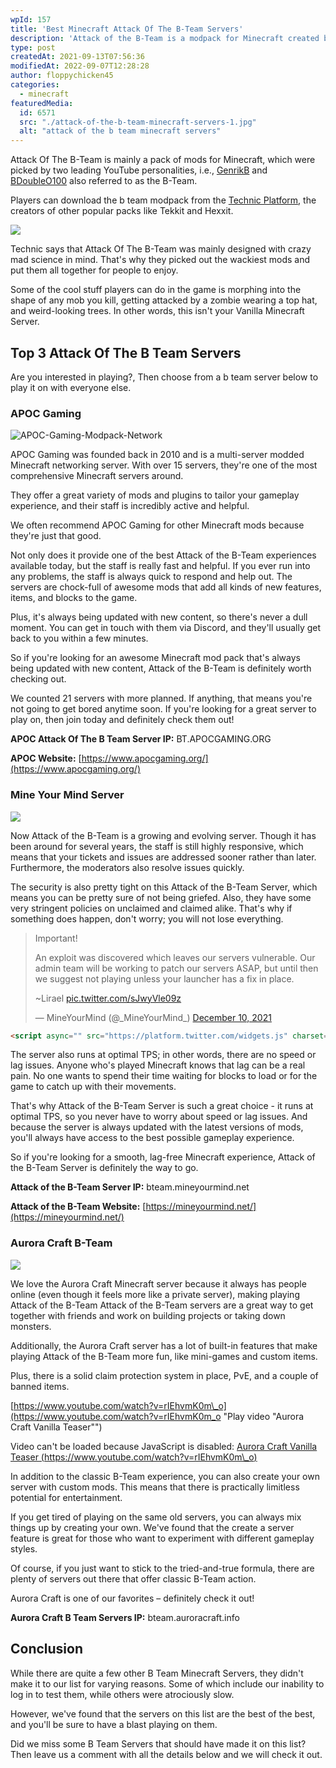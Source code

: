 ```yaml
---
wpId: 157
title: 'Best Minecraft Attack Of The B-Team Servers'
description: 'Attack of the B-Team is a modpack for Minecraft created by two YouTube personalities, known as "theBdoubleo100" and Generikb on their channel.'
type: post
createdAt: 2021-09-13T07:56:36
modifiedAt: 2022-09-07T12:28:28
author: floppychicken45
categories:
  - minecraft
featuredMedia:
  id: 6571
  src: "./attack-of-the-b-team-minecraft-servers-1.jpg"
  alt: "attack of the b team minecraft servers"
---
```



Attack Of The B-Team is mainly a pack of mods for Minecraft, which were picked by two leading YouTube personalities, i.e., [GenrikB](https://www.youtube.com/channel/UCJTWU5K7kl9EE109HBeoldA) and [BDoubleO100](https://www.youtube.com/c/bdoubleo) also referred to as the B-Team.

Players can download the b team modpack from the [Technic Platform](https://www.technicpack.net/modpack/attack-of-the-bteam.552556), the creators of other popular packs like Tekkit and Hexxit.

![](@assets/images/posts/best-minecraft-attack-of-the-b-team-servers/attack-of-the-b-team-servers-for-minecraft.jpg)

Technic says that Attack Of The B-Team was mainly designed with crazy mad science in mind. That's why they picked out the wackiest mods and put them all together for people to enjoy.

Some of the cool stuff players can do in the game is morphing into the shape of any mob you kill, getting attacked by a zombie wearing a top hat, and weird-looking trees. In other words, this isn't your Vanilla Minecraft Server.

## Top 3 Attack Of The B Team Servers

Are you interested in playing?, Then choose from a b team server below to play it on with everyone else.

### APOC Gaming

![APOC-Gaming-Modpack-Network](@assets/images/posts/best-minecraft-attack-of-the-b-team-servers/APOC-Gaming-Modpack-Network.jpg)

APOC Gaming was founded back in 2010 and is a multi-server modded Minecraft networking server. With over 15 servers, they're one of the most comprehensive Minecraft servers around.

They offer a great variety of mods and plugins to tailor your gameplay experience, and their staff is incredibly active and helpful.

We often recommend APOC Gaming for other Minecraft mods because they're just that good.

Not only does it provide one of the best Attack of the B-Team experiences available today, but the staff is really fast and helpful. If you ever run into any problems, the staff is always quick to respond and help out. The servers are chock-full of awesome mods that add all kinds of new features, items, and blocks to the game.

Plus, it's always being updated with new content, so there's never a dull moment. You can get in touch with them via Discord, and they'll usually get back to you within a few minutes.

So if you're looking for an awesome Minecraft mod pack that's always being updated with new content, Attack of the B-Team is definitely worth checking out.

We counted 21 servers with more planned. If anything, that means you're not going to get bored anytime soon. If you're looking for a great server to play on, then join today and definitely check them out!

**APOC Attack Of The B Team Server IP:** BT.APOCGAMING.ORG

**APOC Website:** [https://www.apocgaming.org/](https://www.apocgaming.org/)

### Mine Your Mind Server

![](@assets/images/posts/best-minecraft-attack-of-the-b-team-servers/Attack-of-the-B-Team-Server.jpg)

Now Attack of the B-Team is a growing and evolving server. Though it has been around for several years, the staff is still highly responsive, which means that your tickets and issues are addressed sooner rather than later. Furthermore, the moderators also resolve issues quickly.

The security is also pretty tight on this Attack of the B-Team Server, which means you can be pretty sure of not being griefed. Also, they have some very stringent policies on unclaimed and claimed alike. That's why if something does happen, don't worry; you will not lose everything.

> Important!  
>   
> An exploit was discovered which leaves our servers vulnerable. Our admin team will be working to patch our servers ASAP, but until then we suggest not playing unless your launcher has a fix in place.  
>   
> ~Lirael [pic.twitter.com/sJwyVle09z](https://t.co/sJwyVle09z)
> 
> — MineYourMind (@\_MineYourMind\_) [December 10, 2021](https://twitter.com/_MineYourMind_/status/1469371714614317061?ref_src=twsrc%5Etfw)

```html
<script async="" src="https://platform.twitter.com/widgets.js" charset="utf-8"></script>
```

The server also runs at optimal TPS; in other words, there are no speed or lag issues. Anyone who's played Minecraft knows that lag can be a real pain. No one wants to spend their time waiting for blocks to load or for the game to catch up with their movements.

That's why Attack of the B-Team Server is such a great choice - it runs at optimal TPS, so you never have to worry about speed or lag issues. And because the server is always updated with the latest versions of mods, you'll always have access to the best possible gameplay experience.

So if you're looking for a smooth, lag-free Minecraft experience, Attack of the B-Team Server is definitely the way to go.

**Attack of the B-Team Server IP:** bteam.mineyourmind.net

**Attack of the B-Team Website:** [https://mineyourmind.net/](https://mineyourmind.net/)

### Aurora Craft B-Team

![](@assets/images/posts/best-minecraft-attack-of-the-b-team-servers/B-Team-Player-Builds.jpg)

We love the Aurora Craft Minecraft server because it always has people online (even though it feels more like a private server), making playing Attack of the B-Team Attack of the B-Team servers are a great way to get together with friends and work on building projects or taking down monsters.

Additionally, the Aurora Craft server has a lot of built-in features that make playing Attack of the B-Team more fun, like mini-games and custom items.

Plus, there is a solid claim protection system in place, PvE, and a couple of banned items.

[https://www.youtube.com/watch?v=rIEhvmK0m\_o](https://www.youtube.com/watch?v=rIEhvmK0m_o "Play video \"Aurora Craft Vanilla Teaser\"")

Video can't be loaded because JavaScript is disabled: [Aurora Craft Vanilla Teaser (https://www.youtube.com/watch?v=rIEhvmK0m\_o)](https://www.youtube.com/watch?v=rIEhvmK0m_o "Aurora Craft Vanilla Teaser")

In addition to the classic B-Team experience, you can also create your own server with custom mods. This means that there is practically limitless potential for entertainment.

If you get tired of playing on the same old servers, you can always mix things up by creating your own. We've found that the create a server feature is great for those who want to experiment with different gameplay styles.

Of course, if you just want to stick to the tried-and-true formula, there are plenty of servers out there that offer classic B-Team action.

Aurora Craft is one of our favorites – definitely check it out!

**Aurora Craft B Team Servers IP:** bteam.auroracraft.info

## Conclusion

While there are quite a few other B Team Minecraft Servers, they didn't make it to our list for varying reasons. Some of which include our inability to log in to test them, while others were atrociously slow.

However, we've found that the servers on this list are the best of the best, and you'll be sure to have a blast playing on them.

Did we miss some B Team Servers that should have made it on this list? Then leave us a comment with all the details below and we will check it out.